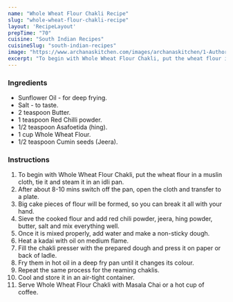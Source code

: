 ---
name: "Whole Wheat Flour Chakli Recipe"
slug: "whole-wheat-flour-chakli-recipe"
layout: 'RecipeLayout'
prepTime: "70"
cuisine: "South Indian Recipes"
cuisineSlug: "south-indian-recipes"
image: "https://www.archanaskitchen.com/images/archanaskitchen/1-Author/Babitha_Costa/Wheat_Flour_chakli.jpg"
excerpt: "To begin with Whole Wheat Flour Chakli, put the wheat flour in a muslin cloth, tie it and steam it in an idli pan"
---

### Ingredients

- Sunflower Oil - for deep frying.
- Salt - to taste.
- 2 teaspoon Butter.
- 1 teaspoon Red Chilli powder.
- 1/2 teaspoon Asafoetida (hing).
- 1 cup Whole Wheat Flour.
- 1/2 teaspoon Cumin seeds (Jeera).

### Instructions

1. To begin with Whole Wheat Flour Chakli, put the wheat flour in a muslin cloth, tie it and steam it in an idli pan.
1. After about 8-10 mins switch off the pan, open the cloth and transfer to a plate.
1. Big cake pieces of flour will be formed, so you can break it all with your hand.
1. Sieve the cooked flour and add red chili powder, jeera, hing powder, butter, salt and mix everything well.
1. Once it is mixed properly, add water and make a non-sticky dough.
1. Heat a kadai with oil on medium flame.
1. Fill the chakli presser with the prepared dough and press it on paper or back of ladle.
1. Fry them in hot oil in a deep fry pan until it changes its colour.
1. Repeat the same process for the reaming chaklis.
1. Cool and store it in an air-tight container.
1. Serve Whole Wheat Flour Chakli with Masala Chai or a hot cup of coffee.
